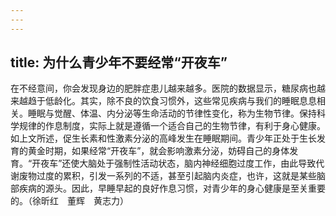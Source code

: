 ```yaml
---
---
---
```

title: 为什么青少年不要经常“开夜车”
---




在不经意间，你会发现身边的肥胖症患儿越来越多。医院的数据显示，糖尿病也越来越趋于低龄化。其实，除不良的饮食习惯外，这些常见疾病与我们的睡眠息息相关。睡眠与觉醒、体温、内分泌等生命活动的节律性变化，称为生物节律。保持科学规律的作息制度，实际上就是遵循一个适合自己的生物节律，有利于身心健康。如上文所述，促生长素和性激素分泌的高峰发生在睡眠期间。青少年正处于生长发育的黄金时期，如果经常“开夜车”，就会影响激素分泌，妨碍自己的身体发育。“开夜车”还使大脑处于强制性活动状态，脑内神经细胞过度工作，由此导致代谢废物过度的累积，引发一系列的不适，甚至引起脑内炎症，也许，这就是某些脑部疾病的源头。因此，早睡早起的良好作息习惯，对青少年的身心健康是至关重要的。（徐昕红　董辉　黄志力）